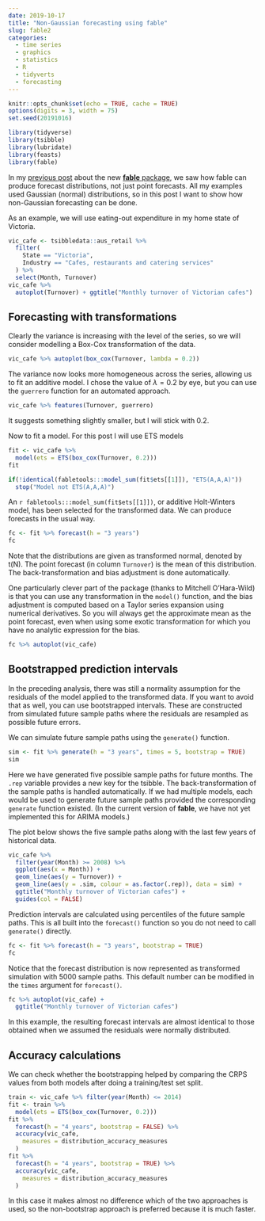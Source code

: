 ```yaml
---
date: 2019-10-17
title: "Non-Gaussian forecasting using fable"
slug: fable2
categories:
  - time series
  - graphics
  - statistics
  - R
  - tidyverts
  - forecasting
---
```


```r
knitr::opts_chunk$set(echo = TRUE, cache = TRUE)
options(digits = 3, width = 75)
set.seed(20191016)
```

```r
library(tidyverse)
library(tsibble)
library(lubridate)
library(feasts)
library(fable)
```

In my [previous post](https://robjhyndman.com/hyndsight/fable/) about the new [**fable** package](https://fable.tidyverts.org), we saw how fable can produce forecast distributions, not just point forecasts. All my examples used Gaussian (normal) distributions, so in this post I want to show how non-Gaussian forecasting can be done.

As an example, we will use eating-out expenditure in my home state of Victoria.

```r
vic_cafe <- tsibbledata::aus_retail %>%
  filter(
    State == "Victoria",
    Industry == "Cafes, restaurants and catering services"
  ) %>%
  select(Month, Turnover)
vic_cafe %>%
  autoplot(Turnover) + ggtitle("Monthly turnover of Victorian cafes")
```

## Forecasting with transformations

Clearly the variance is increasing with the level of the series, so we will consider modelling a Box-Cox transformation of the data.

```r
vic_cafe %>% autoplot(box_cox(Turnover, lambda = 0.2))
```

The variance now looks more homogeneous across the series, allowing us to fit an additive model. I chose the value of $\lambda=0.2$ by eye, but you can use the `guerrero` function for an automated approach.

```r
vic_cafe %>% features(Turnover, guerrero)
```

It suggests something slightly smaller, but I will stick with 0.2.

Now to fit a model. For this post I will use ETS models

```r
fit <- vic_cafe %>%
  model(ets = ETS(box_cox(Turnover, 0.2)))
fit
```

```r
if(!identical(fabletools:::model_sum(fit$ets[[1]]), "ETS(A,A,A)"))
  stop("Model not ETS(A,A,A)")
```

An `r fabletools:::model_sum(fit$ets[[1]])`, or additive Holt-Winters model, has been selected for the transformed data. We can produce forecasts in the usual way.

```r
fc <- fit %>% forecast(h = "3 years")
fc
```

Note that the distributions are given as transformed normal, denoted by t(N). The point forecast (in column `Turnover`) is the mean of this distribution. The back-transformation and bias adjustment is done automatically.

One particularly clever part of the package (thanks to Mitchell O'Hara-Wild) is that you can use any transformation in the `model()` function, and the bias adjustment is computed based on a Taylor series expansion using numerical derivatives. So you will always get the approximate mean as the point forecast, even when using some exotic transformation for which you have no analytic expression for the bias.

```r
fc %>% autoplot(vic_cafe)
```

## Bootstrapped prediction intervals

In the preceding analysis, there was still a normality assumption for the residuals of the model applied to the transformed data. If you want to avoid that as well, you can use bootstrapped intervals. These are constructed from simulated future sample paths where the residuals are resampled as possible future errors.

We can simulate future sample paths using the `generate()` function.

```r
sim <- fit %>% generate(h = "3 years", times = 5, bootstrap = TRUE)
sim
```

Here we have generated five possible sample paths for future months. The `.rep` variable provides a new key for the tsibble. The back-transformation of the sample paths is handled automatically. If we had multiple models, each would be used to generate future sample paths provided the corresponding `generate` function existed. (In the current version of **fable**, we have not yet implemented this for ARIMA models.)

The plot below shows the five sample paths along with the last few years of historical data.

```r
vic_cafe %>%
  filter(year(Month) >= 2008) %>%
  ggplot(aes(x = Month)) +
  geom_line(aes(y = Turnover)) +
  geom_line(aes(y = .sim, colour = as.factor(.rep)), data = sim) +
  ggtitle("Monthly turnover of Victorian cafes") +
  guides(col = FALSE)
```

Prediction intervals are calculated using percentiles of the future sample paths. This is all built into the `forecast()` function so you do not need to call `generate()` directly.

```r
fc <- fit %>% forecast(h = "3 years", bootstrap = TRUE)
fc
```

Notice that the forecast distribution is now represented as transformed simulation with 5000 sample paths. This default number can be modified in the `times` argument for `forecast()`.

```r
fc %>% autoplot(vic_cafe) +
  ggtitle("Monthly turnover of Victorian cafes")
```

In this example, the resulting forecast intervals are almost identical to those obtained when we assumed the residuals were normally distributed.

## Accuracy calculations

We can check whether the bootstrapping helped by comparing the CRPS values from both models after doing a training/test set split.

```r
train <- vic_cafe %>% filter(year(Month) <= 2014)
fit <- train %>%
  model(ets = ETS(box_cox(Turnover, 0.2)))
fit %>%
  forecast(h = "4 years", bootstrap = FALSE) %>%
  accuracy(vic_cafe,
    measures = distribution_accuracy_measures
  )
fit %>%
  forecast(h = "4 years", bootstrap = TRUE) %>%
  accuracy(vic_cafe,
    measures = distribution_accuracy_measures
  )
```

In this case it makes almost no difference which of the two approaches is used, so the non-bootstrap approach is preferred because it is much faster.
